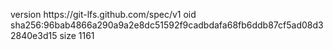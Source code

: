 version https://git-lfs.github.com/spec/v1
oid sha256:96bab4866a290a9a2e8dc51592f9cadbdafa68fb6ddb87cf5ad08d32840e3d15
size 1161
